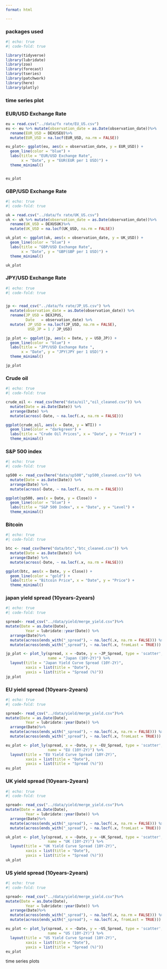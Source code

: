 ```yaml
---
format: html

---
```


### packages used

```r
#| echo: true
#| code-fold: true

library(tidyverse)
library(lubridate)
library(zoo)       
library(forecast)   
library(tseries)   
library(patchwork) 
library(here)
library(plotly)
```


### time series plot

::: panel-tabset


### EUR/USD Exchange Rate
```r

eu = read.csv("../data/fx rate/EU_US.csv") 
eu <- eu %>% mutate(observation_date = as.Date(observation_date))%>%
  rename(EUR_USD = DEXUSEU)%>%
  mutate(EUR_USD = na.locf(EUR_USD, na.rm = FALSE))

eu_plot<- ggplot(eu, aes(x = observation_date, y = EUR_USD)) +
  geom_line(color = "blue") +
  labs(title = "EUR/USD Exchange Rate",
       x = "Date", y = "EUR(EUR per 1 USD)") +
  theme_minimal()


eu_plot 
```

### GBP/USD Exchange Rate
```r
#| echo: true
#| code-fold: true

uk = read.csv("../data/fx rate/UK_US.csv") 
uk <- uk %>% mutate(observation_date = as.Date(observation_date))%>%
  rename(UK_USD = DEXUSUK)%>%
  mutate(UK_USD = na.locf(UK_USD, na.rm = FALSE))

uk_plot <- ggplot(uk, aes(x = observation_date, y = UK_USD)) +
  geom_line(color = "blue") +
  labs(title = "GBP/USD Exchange Rate",
       x = "Date", y = "GBP(GBP per 1 USD)") +
  theme_minimal()

uk_plot
```



### JPY/USD Exchange Rate
```r
#| echo: true
#| code-fold: true


jp <- read_csv("../data/fx rate/JP_US.csv") %>%
  mutate(observation_date = as.Date(observation_date)) %>%
  rename(JP_USD = DEXJPUS,
         Date   = observation_date) %>%
  mutate( JP_USD = na.locf(JP_USD, na.rm = FALSE),
          USD_JP = 1 / JP_USD)  

jp_plot <- ggplot(jp, aes(x = Date, y = USD_JP)) +
  geom_line(color = "blue") +
  labs(title = "JPY/USD Exchange Rate ",
       x = "Date", y = "JPY(JPY per 1 USD)") +
  theme_minimal()

jp_plot
```


### Crude oil

```r
#| echo: true
#| code-fold: true

crude_oil <- read_csv(here("data/oil","oil_cleaned.csv")) %>%
  mutate(Date = as.Date(Date)) %>%
  arrange(Date) %>%
  mutate(across(-Date, ~ na.locf(.x, na.rm = FALSE)))

ggplot(crude_oil, aes(x = Date, y = WTI)) +
  geom_line(color = "darkgreen") +
  labs(title = "Crude Oil Prices", x = "Date", y = "Price") +
  theme_minimal()
```

### S&P 500 index 

```r
#| echo: true
#| code-fold: true

sp500 <- read_csv(here("data/sp500","sp500_cleaned.csv")) %>%
  mutate(Date = as.Date(Date)) %>%
  arrange(Date) %>%
  mutate(across(-Date, ~ na.locf(.x, na.rm = FALSE)))

ggplot(sp500, aes(x = Date, y = Close)) +
  geom_line(color = "blue") +
  labs(title = "S&P 500 Index", x = "Date", y = "Level") +
  theme_minimal()
```

### Bitcoin 

```r
#| echo: true
#| code-fold: true

btc <- read_csv(here("data/btc","btc_cleaned.csv")) %>%
  mutate(Date = as.Date(Date)) %>%
  arrange(Date) %>%
  mutate(across(-Date, ~ na.locf(.x, na.rm = FALSE)))

ggplot(btc, aes(x = Date, y = Close)) +
  geom_line(color = "gold") +
  labs(title = "Bitcoin Price", x = "Date", y = "Price") +
  theme_minimal()

```



### japan yield spread (10years-2years)

```r
#| echo: true
#| code-fold: true

spread<- read_csv("../data/yield/merge_yield.csv")%>%
mutate(Date = as.Date(Date),
         Year = lubridate::year(Date)) %>%    
  arrange(Date)%>%
  mutate(across(ends_with("_spread"), ~ na.locf(.x, na.rm = FALSE))) %>%
  mutate(across(ends_with("_spread"), ~ na.locf(.x, fromLast = TRUE)))

jp_plot <- plot_ly(spread, x = ~Date, y = ~JP_Spread, type = 'scatter', mode = 'lines',
                   name = "Japan (10Y-2Y)") %>%
  layout(title = "Japan Yield Curve Spread (10Y-2Y)",
         xaxis = list(title = "Date"),
         yaxis = list(title = "Spread (%)"))
jp_plot
```

### EU yield spread (10years-2years)
```r
#| echo: true
#| code-fold: true

spread<- read_csv("../data/yield/merge_yield.csv")%>%
mutate(Date = as.Date(Date),
         Year = lubridate::year(Date)) %>%    
  arrange(Date)%>%
  mutate(across(ends_with("_spread"), ~ na.locf(.x, na.rm = FALSE))) %>%
  mutate(across(ends_with("_spread"), ~ na.locf(.x, fromLast = TRUE)))

eu_plot <- plot_ly(spread, x = ~Date, y = ~EU_Spread, type = 'scatter', mode = 'lines',
                   name = "EU (10Y-2Y)") %>%
  layout(title = "EU Yield Curve Spread (10Y-2Y)",
         xaxis = list(title = "Date"),
         yaxis = list(title = "Spread (%)"))
eu_plot
```

### UK yield spread (10years-2years)

```r
#| echo: true
#| code-fold: true

spread<- read_csv("../data/yield/merge_yield.csv")%>%
mutate(Date = as.Date(Date),
         Year = lubridate::year(Date)) %>%    
  arrange(Date)%>%
  mutate(across(ends_with("_spread"), ~ na.locf(.x, na.rm = FALSE))) %>%
  mutate(across(ends_with("_spread"), ~ na.locf(.x, fromLast = TRUE)))

uk_plot <- plot_ly(spread, x = ~Date, y = ~UK_Spread, type = 'scatter', mode = 'lines',
                   name = "UK (10Y-2Y)") %>%
  layout(title = "UK Yield Curve Spread (10Y-2Y)",
         xaxis = list(title = "Date"),
         yaxis = list(title = "Spread (%)"))
uk_plot
```

### US yield spread (10years-2years)

```r
#| echo: true
#| code-fold: true

spread<- read_csv("../data/yield/merge_yield.csv")%>%
mutate(Date = as.Date(Date),
         Year = lubridate::year(Date)) %>%    
  arrange(Date)%>%
  mutate(across(ends_with("_spread"), ~ na.locf(.x, na.rm = FALSE))) %>%
  mutate(across(ends_with("_spread"), ~ na.locf(.x, fromLast = TRUE)))

eu_plot <- plot_ly(spread, x = ~Date, y = ~US_Spread, type = 'scatter', mode = 'lines',
                   name = "US (10Y-2Y)") %>%
  layout(title = "US Yield Curve Spread (10Y-2Y)",
         xaxis = list(title = "Date"),
         yaxis = list(title = "Spread (%)"))
eu_plot
```

:::

time series plots 



